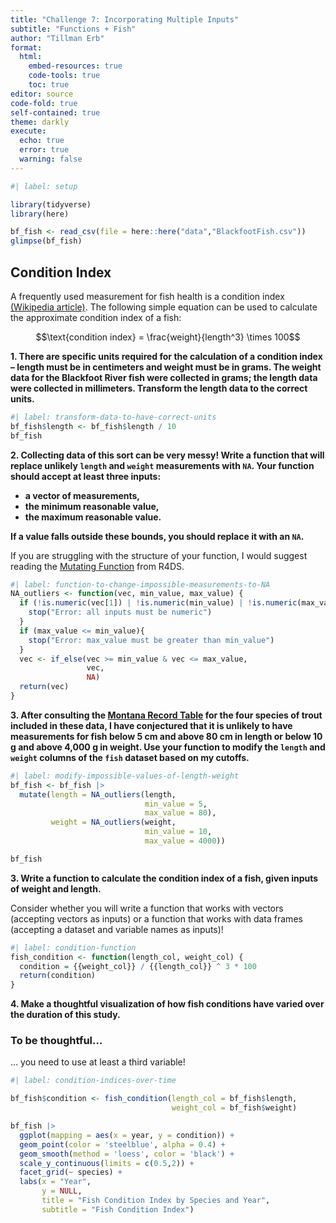 ```yaml
---
title: "Challenge 7: Incorporating Multiple Inputs"
subtitle: "Functions + Fish"
author: "Tillman Erb"
format: 
  html:  
    embed-resources: true
    code-tools: true
    toc: true
editor: source
code-fold: true
self-contained: true
theme: darkly
execute:
  echo: true
  error: true
  warning: false
---
```


```r
#| label: setup

library(tidyverse)
library(here)

bf_fish <- read_csv(file = here::here("data","BlackfootFish.csv"))
glimpse(bf_fish)
```

## Condition Index

A frequently used measurement for fish health is a condition index [(Wikipedia article)](https://en.wikipedia.org/wiki/Condition_index_in_fish). The following
simple equation can be used to calculate the approximate condition index of a
fish:

$$\text{condition index} = \frac{weight}{length^3} \times 100$$

**1. There are specific units required for the calculation of a condition index -- length must be in centimeters and weight must be in grams. The weight data for the Blackfoot River fish were collected in grams; the length data were collected in millimeters. Transform the length data to the correct units.**

```r
#| label: transform-data-to-have-correct-units
bf_fish$length <- bf_fish$length / 10
bf_fish
```

**2. Collecting data of this sort can be very messy! Write a function that will replace unlikely `length` and `weight` measurements with `NA`. Your function should accept at least three inputs:**

+ **a vector of measurements,**
+ **the minimum reasonable value,**
+ **the maximum reasonable value.**

**If a value falls outside these bounds, you should replace it with an `NA`.**

::: callout-tip
If you are struggling with the structure of your function, I would suggest reading the [Mutating Function](https://r4ds.hadley.nz/functions.html#mutate-functions) from R4DS.
:::

```r
#| label: function-to-change-impossible-measurements-to-NA
NA_outliers <- function(vec, min_value, max_value) {
  if (!is.numeric(vec[1]) | !is.numeric(min_value) | !is.numeric(max_value)){
    stop("Error: all inputs must be numeric")
  }
  if (max_value <= min_value){
    stop("Error: max_value must be greater than min_value")
  }
  vec <- if_else(vec >= min_value & vec <= max_value,
                 vec,
                 NA)
  return(vec)
}
```

**3. After consulting the [Montana Record Table](https://fwp.mt.gov/fish/anglingData/records) for the four species of trout included in these data, I have conjectured that it is unlikely to have measurements for fish below 5 cm and above 80 cm in length or below 10 g and above 4,000 g in weight. Use your function to modify the `length` and `weight` columns of the `fish` dataset based on my cutoffs.**

```r
#| label: modify-impossible-values-of-length-weight
bf_fish <- bf_fish |>
  mutate(length = NA_outliers(length, 
                              min_value = 5, 
                              max_value = 80),
         weight = NA_outliers(weight,
                              min_value = 10,
                              max_value = 4000))

bf_fish
```

**3. Write a function to calculate the condition index of a fish, given inputs of weight and length.**

::: callout-warning
Consider whether you will write a function that works with vectors (accepting
vectors as inputs) or a function that works with data frames (accepting a 
dataset and variable names as inputs)!
:::

```r
#| label: condition-function
fish_condition <- function(length_col, weight_col) {
  condition = {{weight_col}} / {{length_col}} ^ 3 * 100
  return(condition)
}
```

**4. Make a thoughtful visualization of how fish conditions have varied over the duration of this study.**

::: callout-warning
### To be thoughtful...

... you need to use at least a third variable!
:::

```r
#| label: condition-indices-over-time

bf_fish$condition <- fish_condition(length_col = bf_fish$length,
                                    weight_col = bf_fish$weight)

bf_fish |>
  ggplot(mapping = aes(x = year, y = condition)) +
  geom_point(color = 'steelblue', alpha = 0.4) +
  geom_smooth(method = 'loess', color = 'black') +
  scale_y_continuous(limits = c(0.5,2)) +
  facet_grid(~ species) +
  labs(x = "Year",
       y = NULL,
       title = "Fish Condition Index by Species and Year",
       subtitle = "Fish Condition Index")
```

